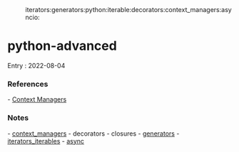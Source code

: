:iterators:generators:python:iterable:decorators:context_managers:asyncio:

= python-advanced =

Entry : 2022-08-04

=== References ===
- [[https://www.youtube.com/watch?v=-aKFBoZpiqA|Context Managers]] 

=== Notes ===

- [[context_managers]]
- decorators
- closures
- [[generators]]
- [[iterators_iterables]]
- [[async]]
